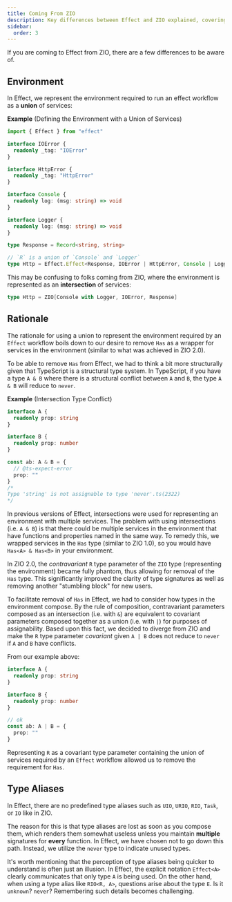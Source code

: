 ```yaml
---
title: Coming From ZIO
description: Key differences between Effect and ZIO explained, covering the representation of the environment, removal of `Has`, and the absence of predefined type aliases like `UIO`, `URIO`, `RIO`, `Task`, or `IO` in Effect.
sidebar:
  order: 3
---
```


If you are coming to Effect from ZIO, there are a few differences to be aware of.

## Environment

In Effect, we represent the environment required to run an effect workflow as a **union** of services:

**Example** (Defining the Environment with a Union of Services)

```ts twoslash "Console | Logger"
import { Effect } from "effect"

interface IOError {
  readonly _tag: "IOError"
}

interface HttpError {
  readonly _tag: "HttpError"
}

interface Console {
  readonly log: (msg: string) => void
}

interface Logger {
  readonly log: (msg: string) => void
}

type Response = Record<string, string>

// `R` is a union of `Console` and `Logger`
type Http = Effect.Effect<Response, IOError | HttpError, Console | Logger>
```

This may be confusing to folks coming from ZIO, where the environment is represented as an **intersection** of services:

```scala showLineNumbers=false
type Http = ZIO[Console with Logger, IOError, Response]
```

## Rationale

The rationale for using a union to represent the environment required by an `Effect` workflow boils down to our desire to remove `Has` as a wrapper for services in the environment (similar to what was achieved in ZIO 2.0).

To be able to remove `Has` from Effect, we had to think a bit more structurally given that TypeScript is a structural type system. In TypeScript, if you have a type `A & B` where there is a structural conflict between `A` and `B`, the type `A & B` will reduce to `never`.

**Example** (Intersection Type Conflict)

```ts twoslash
interface A {
  readonly prop: string
}

interface B {
  readonly prop: number
}

const ab: A & B = {
  // @ts-expect-error
  prop: ""
}
/*
Type 'string' is not assignable to type 'never'.ts(2322)
*/
```

In previous versions of Effect, intersections were used for representing an environment with multiple services. The problem with using intersections (i.e. `A & B`) is that there could be multiple services in the environment that have functions and properties named in the same way. To remedy this, we wrapped services in the `Has` type (similar to ZIO 1.0), so you would have `Has<A> & Has<B>` in your environment.

In ZIO 2.0, the _contravariant_ `R` type parameter of the `ZIO` type (representing the environment) became fully phantom, thus allowing for removal of the `Has` type. This significantly improved the clarity of type signatures as well as removing another "stumbling block" for new users.

To facilitate removal of `Has` in Effect, we had to consider how types in the environment compose. By the rule of composition, contravariant parameters composed as an intersection (i.e. with `&`) are equivalent to covariant parameters composed together as a union (i.e. with `|`) for purposes of assignability. Based upon this fact, we decided to diverge from ZIO and make the `R` type parameter _covariant_ given `A | B` does not reduce to `never` if `A` and `B` have conflicts.

From our example above:

```ts twoslash
interface A {
  readonly prop: string
}

interface B {
  readonly prop: number
}

// ok
const ab: A | B = {
  prop: ""
}
```

Representing `R` as a covariant type parameter containing the union of services required by an `Effect` workflow allowed us to remove the requirement for `Has`.

## Type Aliases

In Effect, there are no predefined type aliases such as `UIO`, `URIO`, `RIO`, `Task`, or `IO` like in ZIO.

The reason for this is that type aliases are lost as soon as you compose them, which renders them somewhat useless unless you maintain **multiple** signatures for **every** function. In Effect, we have chosen not to go down this path. Instead, we utilize the `never` type to indicate unused types.

It's worth mentioning that the perception of type aliases being quicker to understand is often just an illusion. In Effect, the explicit notation `Effect<A>` clearly communicates that only type `A` is being used. On the other hand, when using a type alias like `RIO<R, A>`, questions arise about the type `E`. Is it `unknown`? `never`? Remembering such details becomes challenging.
